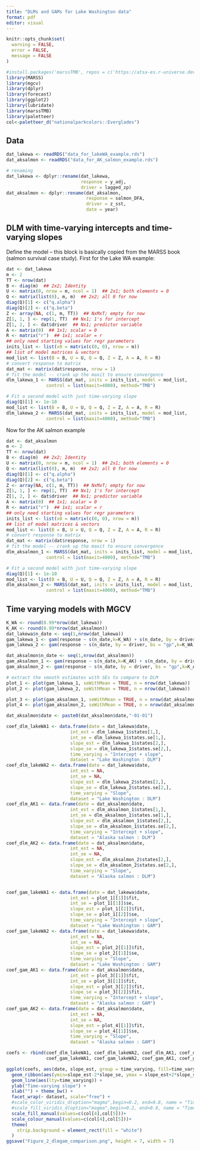 ```yaml
---
title: "DLMs and GAMs for Lake Washington data"
format: pdf
editor: visual
---
```


```r
knitr::opts_chunk$set(
  warning = FALSE,  
  error = FALSE,    
  message = FALSE
)
```

```r
#install.packages('marssTMB', repos = c('https://atsa-es.r-universe.dev', #'https://cloud.r-project.org'))
library(MARSS)
library(mgcv)
library(dplyr)
library(forecast)
library(ggplot2)
library(lubridate)
library(marssTMB)
library(paletteer)
col<-paletteer_d("nationalparkcolors::Everglades")

```

## Data

```r
dat_lakewa <- readRDS("data_for_lakeWA_example.rds")
dat_aksalmon <- readRDS("data_for_AK_salmon_example.rds")

# renaming
dat_lakewa <- dplyr::rename(dat_lakewa, 
                            response = y_adj,
                            driver = lagged_zp)
dat_aksalmon <- dplyr::rename(dat_aksalmon,
                              response = salmon_DFA,
                              driver = z_sst, 
                              date = year)
```

## DLM with time-varying intercepts and time-varying slopes

Define the model – this block is basically copied from the MARSS book (salmon survival case study). First for the Lake WA example:

```r
dat <- dat_lakewa
m <- 2
TT <- nrow(dat)
B <- diag(m)  ## 2x2; Identity
U <- matrix(0, nrow = m, ncol = 1)  ## 2x1; both elements = 0
Q <- matrix(list(0), m, m)  ## 2x2; all 0 for now
diag(Q)[1] <- c("q.alpha")
diag(Q)[2] <- c("q.beta")
Z <- array(NA, c(1, m, TT))  ## NxMxT; empty for now
Z[1, 1, ] <- rep(1, TT)  ## Nx1; 1's for intercept
Z[1, 2, ] <- dat$driver  ## Nx1; predictor variable
A <- matrix(0)  ## 1x1; scalar = 0
R <- matrix("r")  ## 1x1; scalar = r
## only need starting values for regr parameters
inits_list <- list(x0 = matrix(c(0, 0), nrow = m))
## list of model matrices & vectors
mod_list <- list(B = B, U = U, Q = Q, Z = Z, A = A, R = R)
# convert response to matrix
dat_mat <- matrix(dat$response, nrow = 1)
# fit the model -- crank up the maxit to ensure convergence
dlm_lakewa_1 <- MARSS(dat_mat, inits = inits_list, model = mod_list,
               control = list(maxit=4000), method="TMB")

# Fit a second model with just time-varying slope
diag(Q)[1] <- 1e-10
mod_list <- list(B = B, U = U, Q = Q, Z = Z, A = A, R = R)
dlm_lakewa_2 <- MARSS(dat_mat, inits = inits_list, model = mod_list,
               control = list(maxit=4000), method="TMB")
```

Now for the AK salmon example

```r
dat <- dat_aksalmon
m <- 2
TT <- nrow(dat)
B <- diag(m)  ## 2x2; Identity
U <- matrix(0, nrow = m, ncol = 1)  ## 2x1; both elements = 0
Q <- matrix(list(0), m, m)  ## 2x2; all 0 for now
diag(Q)[1] <- c("q.alpha")
diag(Q)[2] <- c("q.beta")
Z <- array(NA, c(1, m, TT))  ## NxMxT; empty for now
Z[1, 1, ] <- rep(1, TT)  ## Nx1; 1's for intercept
Z[1, 2, ] <- dat$driver  ## Nx1; predictor variable
A <- matrix(0)  ## 1x1; scalar = 0
R <- matrix("r")  ## 1x1; scalar = r
## only need starting values for regr parameters
inits_list <- list(x0 = matrix(c(0, 0), nrow = m))
## list of model matrices & vectors
mod_list <- list(B = B, U = U, Q = Q, Z = Z, A = A, R = R)
# convert response to matrix
dat_mat <- matrix(dat$response, nrow = 1)
# fit the model -- crank up the maxit to ensure convergence
dlm_aksalmon_1 <- MARSS(dat_mat, inits = inits_list, model = mod_list,
               control = list(maxit=4000), method="TMB")

# Fit a second model with just time-varying slope
diag(Q)[1] <- 1e-10
mod_list <- list(B = B, U = U, Q = Q, Z = Z, A = A, R = R)
dlm_aksalmon_2 <- MARSS(dat_mat, inits = inits_list, model = mod_list,
               control = list(maxit=4000), method="TMB")
```

## Time varying models with MGCV

```r
K_WA <- round(0.99*nrow(dat_lakewa))
K_AK <- round(0.99*nrow(dat_aksalmon))
dat_lakewa$n_date <- seq(1,nrow(dat_lakewa))
gam_lakewa_1 <- gam(response ~ s(n_date,k=K_WA) + s(n_date, by = driver, bs = "gp",k=K_WA), data = dat_lakewa)
gam_lakewa_2 <- gam(response ~ s(n_date, by = driver, bs = "gp",k=K_WA), data = dat_lakewa)

dat_aksalmon$n_date <- seq(1,nrow(dat_aksalmon))
gam_aksalmon_1 <- gam(response ~ s(n_date,k=K_AK) + s(n_date, by = driver, bs = "gp",k=K_AK), data = dat_aksalmon)
gam_aksalmon_2 <- gam(response ~ s(n_date, by = driver, bs = "gp",k=K_AK), data = dat_aksalmon)

# extract the smooth estimates with SEs to compare to DLM
plot_1 <- plot(gam_lakewa_1, seWithMean = TRUE, n = nrow(dat_lakewa))
plot_2 <- plot(gam_lakewa_2, seWithMean = TRUE, n = nrow(dat_lakewa))

plot_3 <- plot(gam_aksalmon_1, seWithMean = TRUE, n = nrow(dat_aksalmon))
plot_4 <- plot(gam_aksalmon_2, seWithMean = TRUE, n = nrow(dat_aksalmon))
```

```r
dat_aksalmon$date <- paste0(dat_aksalmon$date,"-01-01")

coef_dlm_lakeWA1 <- data.frame(date = dat_lakewa$date, 
                        int_est = dlm_lakewa_1$states[1,],
                        int_se = dlm_lakewa_1$states.se[1,],
                        slope_est = dlm_lakewa_1$states[2,],
                        slope_se = dlm_lakewa_1$states.se[2,],
                        time_varying = "Intercept + slope",
                        dataset = "Lake Washington : DLM")
coef_dlm_lakeWA2 <- data.frame(date = dat_lakewa$date, 
                        int_est = NA,
                        int_se = NA,
                        slope_est = dlm_lakewa_2$states[2,],
                        slope_se = dlm_lakewa_2$states.se[2,],
                        time_varying = "Slope",
                        dataset = "Lake Washington : DLM")
coef_dlm_AK1 <- data.frame(date = dat_aksalmon$date,
                        int_est = dlm_aksalmon_1$states[1,],
                        int_se = dlm_aksalmon_1$states.se[1,],
                        slope_est = dlm_aksalmon_1$states[2,],
                        slope_se = dlm_aksalmon_1$states.se[2,],
                        time_varying = "Intercept + slope",
                        dataset = "Alaska salmon : DLM")
coef_dlm_AK2 <- data.frame(date = dat_aksalmon$date,
                        int_est = NA,
                        int_se = NA,
                        slope_est = dlm_aksalmon_2$states[2,],
                        slope_se = dlm_aksalmon_2$states.se[2,],
                        time_varying = "Slope",
                        dataset = "Alaska salmon : DLM")


coef_gam_lakeWA1 <- data.frame(date = dat_lakewa$date, 
                        int_est = plot_1[[1]]$fit,
                        int_se = plot_1[[1]]$se,
                        slope_est = plot_1[[2]]$fit,
                        slope_se = plot_1[[2]]$se,
                        time_varying = "Intercept + slope",
                        dataset = "Lake Washington : GAM")
coef_gam_lakeWA2 <- data.frame(date = dat_lakewa$date, 
                        int_est = NA,
                        int_se = NA,
                        slope_est = plot_2[[1]]$fit,
                        slope_se = plot_2[[1]]$se,
                        time_varying = "Slope",
                        dataset = "Lake Washington : GAM")
coef_gam_AK1 <- data.frame(date = dat_aksalmon$date,
                        int_est = plot_3[[1]]$fit,
                        int_se = plot_3[[1]]$fit,
                        slope_est = plot_3[[2]]$fit,
                        slope_se = plot_3[[2]]$fit,
                        time_varying = "Intercept + slope",
                        dataset = "Alaska salmon : GAM")
coef_gam_AK2 <- data.frame(date = dat_aksalmon$date,
                        int_est = NA,
                        int_se = NA,
                        slope_est = plot_4[[1]]$fit,
                        slope_se = plot_4[[1]]$se,
                        time_varying = "Slope",
                        dataset = "Alaska salmon : GAM")

coefs <- rbind(coef_dlm_lakeWA1, coef_dlm_lakeWA2, coef_dlm_AK1, coef_dlm_AK2,
               coef_gam_lakeWA1, coef_gam_lakeWA2, coef_gam_AK1, coef_gam_AK2)

ggplot(coefs, aes(date, slope_est, group = time_varying, fill=time_varying, col=time_varying)) + 
  geom_ribbon(aes(ymin=slope_est-2*slope_se, ymax = slope_est+2*slope_se), alpha=0.6, col = NA) + 
  geom_line(aes(lty=time_varying)) + 
  ylab("Time-varying slope") + 
  xlab("") + theme_bw() + 
  facet_wrap(~ dataset, scale="free") + 
  #scale_color_viridis_d(option="magma",begin=0.2, end=0.8, name = "Time-varying") + 
  #scale_fill_viridis_d(option="magma",begin=0.2, end=0.8, name = "Time-varying") + 
  scale_fill_manual(values=c(col[4],col[5]))+
  scale_colour_manual(values=c(col[4],col[5]))+
  theme(
    strip.background = element_rect(fill = "white")
  )
ggsave("Figure_2_dlmgam_comparison.png", height = 7, width = 7)
```
